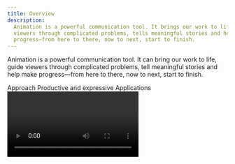 ```yaml
---
title: Overview
description:
  Animation is a powerful communication tool. It brings our work to life, guides
  viewers through complicated problems, tells meaningful stories and helps make
  progress—from here to there, now to next, start to finish.
---
```



<PageDescription>

Animation is a powerful communication tool. It can bring our work to life, guide
viewers through complicated problems, tell meaningful stories and help make
progress—from here to there, now to next, start to finish.

</PageDescription>

<AnchorLinks>
  <AnchorLink>Approach</AnchorLink>
  <AnchorLink>Productive and expressive</AnchorLink>
  <AnchorLink>Applications</AnchorLink>
</AnchorLinks>

<Video vimeoId="425895830" />

## Approach

How we communicate through animation is just as important as _what_ we
communicate. Every element we set in motion is an extension of our voice—it must
serve a purpose, embody precision and communicate clearly. No matter the format
or subject matter, these themes are universal when correctly capturing our tone
and approach to motion.

<!-- Container div for margin-top spacing -->

<div>
<Row class="narrativeTable">

<Column colLg={4} noGutter>

### Effective

</Column>

<Column colLg={8} noGutter>

Animation at IBM amplifies the meaning inherent in any design. It doesn’t
obscure or distract. Motion is uniquely effective in its capacity to explain
ideas sequentially and rapidly refocus on what’s important. Endeavor to capture
attention through action, demonstrate function and process with compelling
performances, and break down complex ideas into digestible steps that
progressively build toward understanding.

</Column>

</Row>

<Row class="narrativeTable">

<Column colLg={4} noGutter>

### Concise

</Column>

<Column colLg={8} noGutter>

Consider the scope of your story. Define the message and craft your animation to
be straightforward and succinct in how it conveys that message. Respect the
viewer’s time and attention by communicating both promptly and clearly and with
an expertise that answers questions in advance.

</Column>

</Row>

<Row class="narrativeTable">

<Column colLg={4} noGutter>

### Simple

</Column>

<Column colLg={8} noGutter>

Animate only what’s vital. Needless flourishes or overcomplicated actions
without clear reason have no place in our animations. The essential elements
within a design should be animated to move with restraint—enough to effectively
demonstrate function and purpose while avoiding gratuitous decoration and
overexaggeration. Often the simplest solution is the most elegant and correct
one.

</Column>

</Row>

<Row class="narrativeTable">

<Column colLg={4} noGutter>

### Engineered

</Column>

<Column colLg={8} noGutter>

Any animation at IBM begins with a clear goal in mind and, much like our
approach to design itself, should be finely engineered, precise and produced
with confidence. This meticulous attention to detail is vital to establishing a
consistent attitude and tone of motion in everything we create.

</Column>

</Row>
</div>

## Productive and expressive

Our approach to animation is guided by two essential types of motion: productive
and expressive. The distinct impression created by each type offers a clear
means of creating contrast, but also a sense of cooperation—man and machine,
organic and engineered.

<Video poster={poster} src="/videos/animation/animation-overview-pe.mp4" />

### Types

Productive and expressive motion each evoke a particular tone that’s
identifiably IBM:

– &nbsp;&nbsp;_Productive_ motion leans toward efficiency and
responsiveness.<br/> – &nbsp;&nbsp;_Expressive_ motion is enthusiastic and
vibrant.

While there are countless ways to interpret and depict either type, they also
serve as the foundation of an animation vocabulary, a shorthand to describe how
an object should move, the feeling it should evoke.

While there’s no specific formula for creating motion, it’s the rationale behind
choosing to apply each type that’s important. Each type on its own is useful,
but they’re greater together.

### Harmony

Our animation is at its best when the conversation between productive and
expressive motion is clearly apparent. Each type has an important role to play
in a piece, and the energy between the two provide a compelling contrast,
bringing a nuanced personality to each element in motion.

Beyond how each individual element is influenced by either type—or the interplay
between them—every piece of animation can similarly benefit by being weighted
toward either productive or expressive motion as a whole.

### Tone

Using either productive or expressive motion alone will inherently create
different impressions. For example, productive elements may appear professional,
confident, smart and efficient, while expressive elements may evoke more
personality and emotion.

Thinking in expressive and productive terms opens a broad range of tone. Our
motion toolbox can evoke everything from cheerful and lighthearted to forthright
and reserved while steering clear of the silly or overly dramatic.

## Applications

Animation can help recognize moments throughout the user interface experience.
For example, you might use productive motion to confirm completion of tasks, or
expressive motion to mark the beginning of a process. Animation can help guide
users through complex experiences, or highlight progress through a process.

### Illustration

<Row>

<Column colMd={6} colLg={8}>

![Watson illustration](./images/overview/animation-illustration.png)

</Column>

</Row>

<Row className="resource-card-group">
<Column colMd={4} colLg={4} noGutterSm>
    <ResourceCard
      subTitle="Line style"
      href="https://www.ibm.com/design/language/illustration/line-style/usage#animation"
      actionIcon="arrowRight"
      >

![Bee Icon](../../images/resource-cards/bee.png)

</ResourceCard>
</Column>
<Column colMd={4} colLg={4} noGutterSm>
    <ResourceCard
      subTitle="Flat style"
      actionIcon="arrowRight"
      href="https://www.ibm.com/design/language/illustration/flat-style/usage#animation"
      >

![Bee Icon](../../images/resource-cards/bee.png)

  </ResourceCard>
</Column>
<Column colMd={4} colLg={4} noGutterSm>
    <ResourceCard
      subTitle="Isometric style"
      actionIcon="arrowRight"
      href="https://www.ibm.com/design/language/illustration/isometric-style/usage#animation"
      >

![Bee Icon](../../images/resource-cards/bee.png)

  </ResourceCard>
</Column>
</Row>

### User interface

Our point of view can be applied to any narrative in every style; from simple to
complex, ambient loop to feature brand film.

<Row className="gallery-row-padding">

<Column colMd={6} colLg={8}>

![Watson user interface](./images/overview/animation-watson-demo.png)

</Column>

</Row>

<Row className="resource-card-group">
<Column colMd={4} colLg={4} noGutterSm>
  <ResourceCard
    subTitle="Motion in UI"
    href="https://www.carbondesignsystem.com/elements/motion/overview"
    >

![carbon Icon](../../images/resource-cards/carbon.png)

</ResourceCard>
</Column>
</Row>
